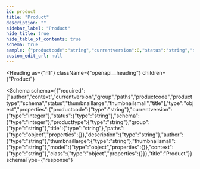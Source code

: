 ```yaml
---
id: product
title: "Product"
description: ""
sidebar_label: "Product"
hide_title: true
hide_table_of_contents: true
schema: true
sample: {"productcode":"string","currentversion":0,"status":"string","schema":0,"producttype":"string","group":"string","title":"string","paths":{},"description":"string","author":"string","thumbnaillarge":"string","thumbnailsmall":"string","model":{},"context":"string","class":{}}
custom_edit_url: null
---
```



<Heading
  as={"h1"}
  className={"openapi__heading"}
  children={"Product"}
>
</Heading>





<Schema
  schema={{"required":["author","context","currentversion","group","paths","productcode","producttype","schema","status","thumbnaillarge","thumbnailsmall","title"],"type":"object","properties":{"productcode":{"type":"string"},"currentversion":{"type":"integer"},"status":{"type":"string"},"schema":{"type":"integer"},"producttype":{"type":"string"},"group":{"type":"string"},"title":{"type":"string"},"paths":{"type":"object","properties":{}},"description":{"type":"string"},"author":{"type":"string"},"thumbnaillarge":{"type":"string"},"thumbnailsmall":{"type":"string"},"model":{"type":"object","properties":{}},"context":{"type":"string"},"class":{"type":"object","properties":{}}},"title":"Product"}}
  schemaType={"response"}
>
  
</Schema>
            